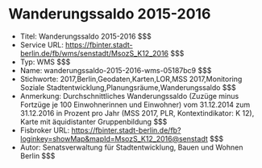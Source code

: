 # Wanderungssaldo 2015-2016
- Titel: Wanderungssaldo 2015-2016 $$$
- Service URL: https://fbinter.stadt-berlin.de/fb/wms/senstadt/MsozS_K12_2016 $$$
- Typ: WMS $$$
- Name: wanderungssaldo-2015-2016-wms-05187bc9 $$$
- Stichworte: 2017,Berlin,Geodaten,Karten,LOR,MSS 2017,Monitoring Soziale Stadtentwicklung,Planungsräume,Wanderungssaldo $$$
- Anmerkung: Durchschnittliches Wanderungssaldo (Zuzüge minus Fortzüge je 100 Einwohnerinnen und Einwohner) vom 31.12.2014 zum 31.12.2016 in Prozent pro Jahr (MSS 2017, PLR, Kontextindikator: K 12), Karte mit äquidistanter Gruppenbildung $$$
- Fisbroker URL: https://fbinter.stadt-berlin.de/fb?loginkey=showMap&mapId=MsozS_K12_2016@senstadt $$$
- Autor: Senatsverwaltung für Stadtentwicklung, Bauen und Wohnen Berlin $$$
